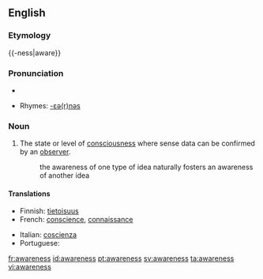 ==English==

===Etymology===
{{-ness|aware}}

===Pronunciation===
*{{audio|en-us-awareness.ogg|Audio (US)}}

*Rhymes: [[Rhymes:English:-ɛə(r)nəs|-ɛə(r)nəs]]
===Noun===
{{wikipedia}}
{{en-noun|-}}

#The state or level of [[consciousness]] where sense data can be confirmed by an [[observer]].
#: the awareness of one type of idea naturally fosters an awareness of another idea

====Translations====
{{trans-top|the state of consciousness}}
*Finnish: [[tietoisuus]]
*French: [[conscience]], [[connaissance]]
{{trans-mid}}
*Italian: [[coscienza]] {{f}}
*Portuguese: {{t|pt|consciência|f}}
{{trans-bottom}}

[[fr:awareness]]
[[id:awareness]]
[[pt:awareness]]
[[sv:awareness]]
[[ta:awareness]]
[[vi:awareness]]